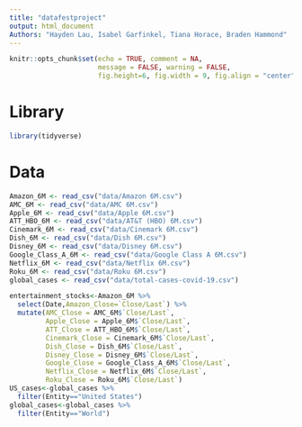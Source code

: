 ```yaml
---
title: "datafestproject"
output: html_document
Authors: "Hayden Lau, Isabel Garfinkel, Tiana Horace, Braden Hammond"
---
```


```r
knitr::opts_chunk$set(echo = TRUE, comment = NA, 
                      message = FALSE, warning = FALSE,
                      fig.height=6, fig.width = 9, fig.align = "center")
```

# Library

```r
library(tidyverse)
```


# Data
```r
Amazon_6M <- read_csv("data/Amazon 6M.csv")
AMC_6M <- read_csv("data/AMC 6M.csv")
Apple_6M <- read_csv("data/Apple 6M.csv")
ATT_HBO_6M <- read_csv("data/AT&T (HBO) 6M.csv")
Cinemark_6M <- read_csv("data/Cinemark 6M.csv")
Dish_6M <- read_csv("data/Dish 6M.csv")
Disney_6M <- read_csv("data/Disney 6M.csv")
Google_Class_A_6M <- read_csv("data/Google Class A 6M.csv")
Netflix_6M <- read_csv("data/Netflix 6M.csv")
Roku_6M <- read_csv("data/Roku 6M.csv")
global_cases <- read_csv("data/total-cases-covid-19.csv")
```

```r
entertainment_stocks<-Amazon_6M %>% 
  select(Date,Amazon_Close=`Close/Last`) %>% 
  mutate(AMC_Close = AMC_6M$`Close/Last`,
         Apple_Close = Apple_6M$`Close/Last`,
         ATT_Close = ATT_HBO_6M$`Close/Last`,
         Cinemark_Close = Cinemark_6M$`Close/Last`,
         Dish_Close = Dish_6M$`Close/Last`,
         Disney_Close = Disney_6M$`Close/Last`,
         Google_Close = Google_Class_A_6M$`Close/Last`,
         Netflix_Close = Netflix_6M$`Close/Last`,
         Roku_Close = Roku_6M$`Close/Last`)
US_cases<-global_cases %>% 
  filter(Entity=="United States")
global_cases<-global_cases %>% 
  filter(Entity=="World")
```

